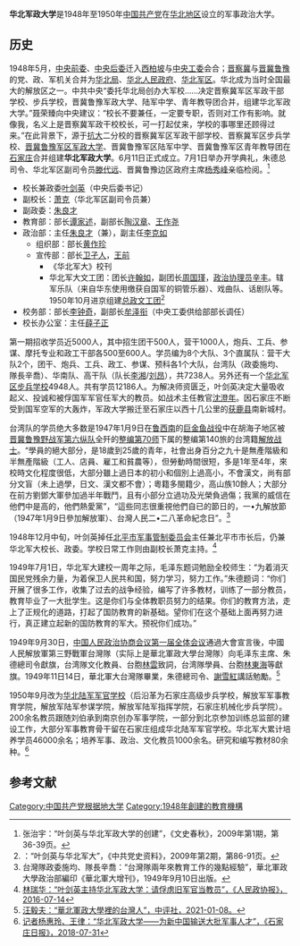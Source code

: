 '''华北军政大学'''是1948年至1950年[[中国共产党|中国共产党]]在[[华北地区|华北地区]]设立的军事政治大学。
==历史==
1948年5月，[[中央前委|中央前委]]、[[中央后委|中央后委]]迁入[[西柏坡|西柏坡]]与[[中央工委|中央工委]]会合；[[晋察冀|晋察冀]]与[[晋冀鲁豫|晋冀鲁豫]]的党、政、军机关合并为[[华北局|华北局]]、[[华北人民政府|华北人民政府]]、[[华北军区|华北军区]]。华北成为当时全国最大的解放区之一。中共中央“委托华北局创办大军校……决定晋察冀军区军政干部学校、步兵学校，晋冀鲁豫军政大学、陆军中学、青年教导团合并，组建华北军政大学。”聂荣臻向中央建议：“校长不要兼任，一定要专职，否则对工作有影响。就像我，名义上是晋察冀军政干校校长，可一打起仗来，学校的事哪里还顾得过来。”在此背景下，源于[[抗大|抗大]]二分校的晋察冀军区军政干部学校、晋察冀军区步兵学校、[[晋冀鲁豫军区军政大学|晋冀鲁豫军区军政大学]]、晋冀鲁豫军区陆军中学、晋冀鲁豫军区青年教导团在[[石家庄|石家庄]]合并组建'''华北军政大学'''。6月11日正式成立。7月1日举办开学典礼，朱德总司令、华北军区副司令员[[滕代远|滕代远]]、晋冀鲁豫边区政府主席[[杨秀峰|杨秀峰]]亲临检阅。<ref>张治宇：“叶剑英与华北军政大学的创建”，《文史春秋》，2009年第1期，第36-39页。</ref>

* 校长兼政委[[叶剑英|叶剑英]]（中央后委书记）
* 副校长：[[萧克|萧克]]（华北军区副司令员兼）
* 副政委：[[朱良才|朱良才]]
*教育部：部长[[谭家述|谭家述]]，副部长[[陶汉章|陶汉章]]、[[王作尧|王作尧]]
*政治部：主任[[朱良才|朱良才]]（兼），副主任[[李克如|李克如]]
**组织部：部长[[黄作珍|黄作珍]]
**宣传部：部长[[卫孑人|卫孑人]]，[[王前|王前]]
***《华北军大》校刊
***华北军大文工团：团长[[许翰如|许翰如]]，副团长[[周国瑾|周国瑾]]，[[政治协理员|政治协理员]][[辛丰|辛丰]]。辖军乐队（来自华东使用缴获自国军的铜管乐器）、戏曲队、话剧队等。1950年10月进京组建[[总政文工团|总政文工团]]<ref>：“叶剑英与华北军大”，《中共党史资料》，2009年第2期，第86-91页。</ref>
*校务部：部长[[李钟奇|李钟奇]]，副部长[[牟泽衔|牟泽衔]]（中央工委供给部部长调任）
*校长办公室：主任[[薛子正|薛子正]]

第一期招收学员近5000人，其中招生团干500人，营干1000人，炮兵、工兵、参谋、摩托专业和政工干部各500至600人。学员编为8个大队、3个直属队：营干大队2个，团干、炮兵、工兵、政工、参谋、预科各1个大队，台湾队（政委施均、隊長辛喬）、华南队、高干队（队长[[李湘_(中共)|李湘]]/[[刘昂_(少将)|刘昂]]），共7238人。另外还有一个[[华北军区步兵学校|华北军区步兵学校]]4948人。共有学员12186人。为解决师资匮乏，叶剑英决定大量吸收起义、投诚和被俘国军军官任军大的教员。如战术主任教官[[沈澄年|沈澄年]]。因石家庄不断受到国军空军的大轰炸，军政大学搬迁至石家庄以西十几公里的[[获鹿县|获鹿县]]南新城村。

台湾队的学员绝大多数是1947年1月9日在[[鲁西南|鲁西南]]的[[巨金鱼战役|巨金鱼战役]]中在胡海子地区被[[晋冀鲁豫野战军|晋冀鲁豫野战军]][[中国人民解放军第12军|第六纵队]]全歼的[[国民革命军第七十军|整编第70师]]下属的整编第140旅的台湾籍[[解放战士|解放战士]]。“學員的絕大部分，是18歲到25歲的青年，社會出身百分之九十是無產階級和半無產階級（工人、店員、雇工和貧農等），但勞動時間很短，多是1年至4年，來校時文化程度很低，大部分雖上過日本的初小和個別上過高小，不會漢文，尚有部分文盲（未上過學，日文、漢文都不會）；粵籍多閩籍少，高山族10餘人；大部分在前方劉鄧大軍參加過半年戰鬥，且有小部分立過功及光榮負過傷；我黨的威信在他們中是高的，他們熱愛黨”，“這些同志很重視他們自已的節日的，一•九解放節（1947年1月9日參加解放軍）、台灣人民二•二八革命紀念日”。<ref>台灣隊政委施均、隊長辛喬：“台灣隊兩年來教育工作的幾點經驗”，華北軍政大學政治部編印《華北軍大增刊》，1949年9月10日出版。</ref>

1948年12月中旬，叶剑英掉任[[北平市军事管制委员会|北平市军事管制委员会]]主任兼北平市市长后，仍兼华北军大校长、政委。学校日常工作则由副校长萧克主持。<ref>[http://www.huaxia.com/thjq/jsgoucheng/2016/07/4925711.html  林瑞华：“叶剑英主持华北军政大学：请俘虏旧军官当教员”，《人民政协报》，2016-07-14 ]</ref>

1949年7月1日，华北军大建校一周年之际，毛泽东题词勉励全校师生：“为着消灭国民党残余力量，为着保卫人民共和国，努力学习，努力工作。”朱德题词：“你们开展了很多工作，收集了过去的战争经验，编写了许多教材，训练了一部分教员，教育毕业了一大批学生。这是你们与全体教职员努力的结果。你们的教育方法，走上了正规化的道路，打起了国防教育的新基础。望你们在这个基础上面再努力进行，真正建立起新的国防教育的军大。预祝你们成功。”

1949年9月30日，[[中国人民政治协商会议第一届全体会议|中国人民政治协商会议第一届全体会议]]通過大會宣言後，中國人民解放軍第三野戰軍台灣隊（实际上是華北軍政大學台灣隊）向毛泽东主席、朱德總司令獻旗，台湾隊文化教員、台胞[[林雲|林雲]]致詞，台湾隊學員、台胞[[林东海_(1929年)|林東海]]等獻旗。1949年11日14日，華北軍大台灣隊畢業，朱德總司令、[[謝雪紅|謝雪紅]]講話勉勵。<ref>[http://hk.crntt.com/doc/1059/7/7/9/105977959.html?coluid=245&kindid=14258&docid=105977959&mdate=0107215318   汪毅夫：“華北軍政大學裡的台灣人”，中评社，2021-01-08。]</ref> 

1950年9月改为[[华北陆军军官学校|华北陆军军官学校]]（后沿革为石家庄高级步兵学校，解放军军事教育学院，解放军陆军参谋学院，解放军陆军指挥学院，石家庄机械化步兵学院）。200余名教员跟随刘伯承到南京创办军事学院，一部分到北京参加训练总监部的建设工作，大部分军事教育骨干留在石家庄组成华北陆军军官学校。华北军大累计培养学员46000余名；培养军事、政治、文化教员1000余名。研究和编写教材80余种。<ref>[http://sjz.hebnews.cn/2018-07/31/content_6973665.htm 记者杨惠玲、王律：“华北军政大学——为新中国输送大批军事人才”，《石家庄日报》，2018-07-31]</ref>

==参考文献==
<references/>
[[Category:中国共产党根据地大学|Category:中国共产党根据地大学]]
[[Category:1948年創建的教育機構|Category:1948年創建的教育機構]]